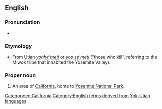 ==English==
{{wikipedia}}

===Pronunciation===
* {{a|GenAm}} {{IPA|/joʊˈsɛmɪti/|lang=en}}

===Etymology===
* From [[Utian]] ''[[yohhe'meti]]'' or ''[[yos se'meti]]'' (“those who kill”, referring to the Miwok tribe that inhabited the Yosemite Valley).

===Proper noun===
{{en-proper noun}}

# An area of [[California]], home to [[w:Yosemite National Park|Yosemite National Park]].

[[Category:en:California]]
[[Category:English terms derived from Yok-Utian languages]]